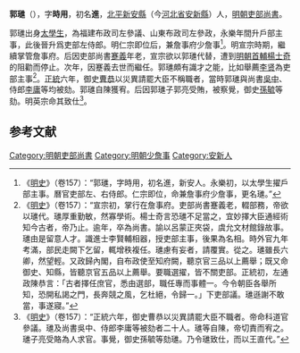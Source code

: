 '''郭璡'''（{{bd|1371年||1447年|catIdx=}}），字'''時用'''，初名'''進'''，[[北平等处承宣布政使司|北平]][[新安縣|新安縣]]（今[[河北省|河北省]][[安新縣|安新縣]]）人，[[明朝吏部尚書|明朝吏部尚書]]。

郭璡出身[[太學生|太學生]]，為福建布政司左參議、山東布政司左參政，永樂年間升戶部主事，此後晉升爲吏部左侍郎。明仁宗即位后，兼詹事府少詹事<ref>《[[明史|明史]]》（卷157）：“郭璡，字時用，初名進，新安人。永樂初，以太學生擢戶部主事。曆官吏部左、右侍郎。仁宗即位，命兼詹事府少詹事，更名璡。”</ref>。明宣宗時期，繼續掌管詹事府。后因吏部尚書[[蹇義|蹇義]]年老，宣宗欲以郭璡代替，遭到[[明朝首輔|明朝首輔]][[楊士奇|楊士奇]]的阻勸而停止。次年，因蹇義去世而繼任。郭璡頗有識才之能，比如舉薦[[李贤_(大学士)|李贤]]為吏部主事<ref>《[[明史|明史]]》（卷157）：“宣宗初，掌行在詹事府。吏部尚書蹇義老，輟部務，帝欲以璡代。璡厚重勤敏，然寡學術。楊士奇言恐璡不足當之，宜妙擇大臣通經術知今古者，帝乃止。逾年，卒為尚書。諭以呂蒙正夾袋，虞允文材館錄故事。璡由是留意人才。識進士李賢輔相器，授吏部主事，後果為名相。時外官九年考滿，部民走闕下乞留，輒增秩複任。璡慮有妄者，請覆實。從之。璡雖長六卿，然望輕。又政歸內閣，自布政使至知府闕，聽京官三品以上薦舉；既又命御史、知縣，皆聽京官五品以上薦舉。要職選擢，皆不關吏部。正統初，左通政陳恭言：「古者擇任庶官，悉由選部，職任專而事體一。今令朝臣各舉所知，恐開私謁之門，長奔競之風，乞杜絕，令歸一。」下吏部議。璡遜謝不敢當，事遂寢。”</ref>。[[正统_(年号)|正統]]六年，御史[[曹恭|曹恭]]以災異請罷大臣不稱職者，當時郭璡與尚書[[吳中|吳中]]、侍郎[[李庸|李庸]]等均被劾。郭璡自陳獲宥。后因郭璡子郭亮受賄，被察覺，御史[[孫毓|孫毓]]等劾。明英宗命其致仕<ref>《[[明史|明史]]》（卷157）：“正統六年，御史曹恭以災異請罷大臣不職者。帝命科道官參議。璡及尚書吳中、侍郎李庸等被劾者二十人。璡等自陳，帝切責而宥之。璡子亮受賂為人求官。事覺，御史孫毓等劾璡。乃令璡致仕，而以王直代。”</ref>。

==参考文献==
{{wikisource|明史/卷157}}
{{Reflist}}

{{start box}}
{{s-off}}
{{succession box|[[蹇義|蹇義]]|[[王直_(明朝官员)|王直]]|[[明朝吏部尚書|明朝吏部尚書]]|1429年-1443年}}
{{end box}}

{{明朝人物小作品}}

[[Category:明朝吏部尚書|Category:明朝吏部尚書]]
[[Category:明朝少詹事|Category:明朝少詹事]]
[[Category:安新人|Category:安新人]]